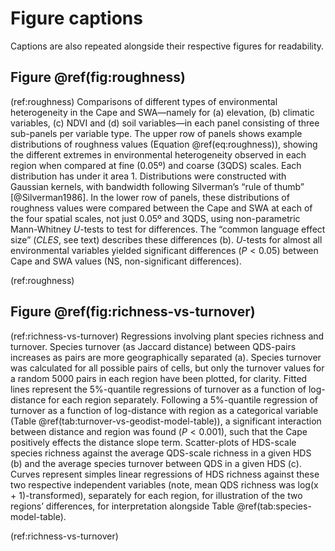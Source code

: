 # Figure captions {-}

Captions are also repeated alongside their respective figures for readability.

## Figure \@ref(fig:roughness) {-}

<!--Old violin-plot-style Figure 1:-->

<!--
(ref:roughness) Comparisons of distributions of calculated environmental roughness values in the Cape and SWA, for elevation, NDVI and climatic variables (**A,B**) and edaphic variables (**C,D**).
Each row of panels within **A,C** and **B,D** illustrate the distributions for a different variable.
Violin-plots (**A,C**) of the distributions of roughness values (Z-scaled to be comparable across panels) are presented at 0.05º and 3QDS scales.
Roughness values were calculated following Equation \@ref(eq:roughness).
Areas beneath curves sum to one for each violin, and points within represent the median of each distribution.
Violin-plots were constructed with Gaussian distributions with bandwidth following Silverman's "rule of thumb" [@Silverman1986].
The degree to which Cape roughness values exceed SWA values is described by the $CLES$ (see Materials and methods).
Roughness values were found to be significantly greater in the Cape in all cases ($P < 0.05$), unless marked as non-significant (NS), following Mann-Whitney $U$ tests.
The magnitude of the ranges of Z-scaled roughness values (**B,D**) vary with spatial resolution, described here by the 95%-to-5% and 99%-to-1% interquantile ranges.
Lines connect points for illustration, and are paler for the wider quantile.
-->
<!--Idea: change IQuR in y-axes simply to "Range"-->
<!--Idea: plot jittered points on 3QDS violins, as I have seen when fiddling with PCAs that there are indeed very few points for those distributions (which is fine, but note it!)-->

<!--New jackknife-style Figure 1:-->

(ref:roughness) Comparisons of different types of environmental heterogeneity in the Cape and SWA---namely for (a) elevation, (b) climatic variables, (c) NDVI and (d) soil variables---in each panel consisting of three sub-panels per variable type.
The upper row of panels shows example distributions of roughness values (Equation \@ref(eq:roughness)), showing the different extremes in environmental heterogeneity observed in each region when compared at fine (0.05º) and coarse (3QDS) scales.
Each distribution has under it area 1.
Distributions were constructed with Gaussian kernels, with bandwidth following Silverman's "rule of thumb" [@Silverman1986]<!--$0.9 \times min \left ( \left \{ \sigma, \frac{IQR}{1.34 \times n^{-\frac{1}{5}}} \right \} \right )$-->.
In the lower row of panels, these distributions of roughness values were compared between the Cape and SWA at each of the four spatial scales, not just 0.05º and 3QDS, using non-parametric Mann-Whitney $U$-tests to test for differences.
The "common language effect size" ($CLES$, see text) describes these differences (b).
$U$-tests for almost all environmental variables yielded significant differences ($P < 0.05$) between Cape and SWA values (NS, non-significant differences).

(ref:roughness)

## Figure \@ref(fig:richness-vs-turnover) {-}

(ref:richness-vs-turnover) Regressions involving plant species richness and turnover.
Species turnover (as Jaccard distance) between QDS-pairs increases as pairs are more geographically separated (a).
Species turnover was calculated for all possible pairs of cells, but only the turnover values for a random 5000 pairs in each region have been plotted, for clarity.
Fitted lines represent the 5%-quantile regressions of turnover as a function of log-distance for each region separately.
Following a 5%-quantile regression of turnover as a function of log-distance with region as a categorical variable (Table \@ref(tab:turnover-vs-geodist-model-table)), a significant interaction between distance and region was found ($P < 0.001$), such that the Cape positively effects the distance slope term.
Scatter-plots of HDS-scale species richness against the average QDS-scale richness in a given HDS (b) and the average species turnover between QDS in a given HDS (c).
Curves represent simples linear regressions of HDS richness against these two respective independent variables (note, mean QDS richness was log(x + 1)-transformed), separately for each region, for illustration of the two regions' differences, for interpretation alongside Table \@ref(tab:species-model-table).

(ref:richness-vs-turnover)

<!--
```r
knitr::include_graphics(here::here("figures/richness-vs-turnover-3QDS.png"))
```

(ref:richness-vs-turnover-3QDS) [Same as \@ref(fig:richness-vs-turnover)B,C, but for 3QDS, not HDS, as the focal scale.]

(ref:richness-vs-turnover-3QDS)
-->
